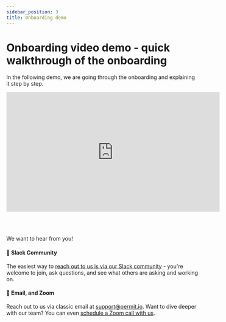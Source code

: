 ```yaml
---
sidebar_position: 3
title: Onboarding demo
---
```



# Onboarding video demo - quick walkthrough of the onboarding

In the following demo, we are going through the onboarding and explaining it step by step.

<iframe name="youtube" width="560" height="315" src="https://www.youtube.com/embed/DedDAd7P9pk" title="YouTube video player" frameborder="0" allow="accelerometer; autoplay; clipboard-write; encrypted-media; gyroscope; picture-in-picture" allowfullscreen></iframe>



<br/><br/>

We want to hear from you!

#### 💬 Slack Community

The easiest way to [reach out to us is via our Slack community](https://bit.ly/permit-slack) - you're welcome to join, ask questions, and see what others are asking and working on.

#### 📧 Email, and Zoom

Reach out to us via classic email at [support@permit.io](mailto:support@permit.io).
Want to dive deeper with our team? You can even [schedule a Zoom call with us](https://calendly.com/permitio/meeting).
